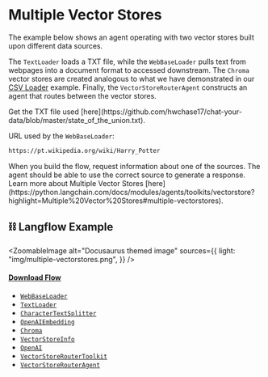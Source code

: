 
# Multiple Vector Stores

The example below shows an agent operating with two vector stores built upon different data sources.

The `TextLoader` loads a TXT file, while the `WebBaseLoader` pulls text from webpages into a document format to accessed downstream. The `Chroma` vector stores are created analogous to what we have demonstrated in our [CSV Loader](/examples/csv-loader.mdx) example. Finally, the `VectorStoreRouterAgent` constructs an agent that routes between the vector stores.

<Admonition type="info">
  Get the TXT file used
  [here](https://github.com/hwchase17/chat-your-data/blob/master/state_of_the_union.txt).
</Admonition>

URL used by the `WebBaseLoader`:

```txt
https://pt.wikipedia.org/wiki/Harry_Potter
```

<Admonition type="tip">
  When you build the flow, request information about one of the sources. The
  agent should be able to use the correct source to generate a response.
</Admonition>

<Admonition type="info">
  Learn more about Multiple Vector Stores
  [here](https://python.langchain.com/docs/modules/agents/toolkits/vectorstore?highlight=Multiple%20Vector%20Stores#multiple-vectorstores).
</Admonition>

## ⛓️ Langflow Example


<ZoomableImage
  alt="Docusaurus themed image"
  sources={{
    light: "img/multiple-vectorstores.png",
  }}
/>

#### <a target="\_blank" href="json_files/Multiple_Vector_Stores.json" download>Download Flow</a>

<Admonition type="note" title="LangChain Components 🦜🔗">

- [`WebBaseLoader`](https://python.langchain.com/docs/modules/data_connection/document_loaders/integrations/web_base)
- [`TextLoader`](https://python.langchain.com/docs/modules/data_connection/document_loaders/integrations/unstructured_file)
- [`CharacterTextSplitter`](https://python.langchain.com/docs/modules/data_connection/document_transformers/text_splitters/character_text_splitter)
- [`OpenAIEmbedding`](https://python.langchain.com/docs/modules/data_connection/text_embedding/integrations/openai)
- [`Chroma`](https://python.langchain.com/docs/modules/data_connection/vectorstores/integrations/chroma)
- [`VectorStoreInfo`](https://python.langchain.com/docs/modules/data_connection/vectorstores/)
- [`OpenAI`](https://python.langchain.com/docs/modules/model_io/models/llms/integrations/openai)
- [`VectorStoreRouterToolkit`](https://python.langchain.com/docs/modules/agents/toolkits/vectorstore)
- [`VectorStoreRouterAgent`](https://python.langchain.com/docs/modules/agents/toolkits/vectorstore)

</Admonition>
